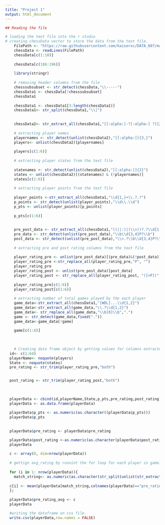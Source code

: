 ---
title: "Project 1"
output: html_document
---

```{r}
## Reading the file

# loading the text file into the r studio
# creating chessData vector to store the data from the text file.
    FilePath <- "https://raw.githubusercontent.com/kaiserxc/DATA_607/master/Project%201/tournamentinfo.txt"
    chessData <- readLines(FilePath)
    chessData[c(1:10)]
    
    chessData[c(186:196)]
    
    library(stringr)
    
    # removing header columns from the file
    chesssubsubset <- str_detect(chessData,"\\-----")
    chessData1 <- chessData[!chesssubsubset]
    chessData1
      
    chessData1 <- chessData1[3:length(chessData1)]
    chessData1<- str_split(chessData1,"\\|")
    
    
    chessData2<- str_extract_all(chessData1,"[[:alpha:]-?[:alpha:] ?]{2,}")
    
    # extracting player names 
    playernames <- str_detect(unlist(chessData2),"[[:alpha:]]{3,}")
    players<- unlist(chessData2)[playernames]
    
    players[c(1:6)]
    
    # extracting player states from the text file
    
    statenames <- str_detect(unlist(chessData2),"[[:alpha:]]{2}")
    states <- unlist(chessData2)[(statenames) & (!playernames)]
    states[c(1:6)]
    
    # extracting player points from the text file
    
    player_points <-str_extract_all(chessData1,"\\d{1,}+\\.?.?")
    p_points <- str_detect(unlist(player_points),"\\d\\.\\d")
    p_pts <- unlist(player_points)[p_points]
    
    p_pts[c(1:6)]
    
    
    pre_post_data <- str_extract_all(chessData1,"((||:)|(\\>))?.?\\d{1,}P*\\.?")
    pre_data <- str_detect(unlist(pre_post_data),"\\b\\d{3,4}P?\\b")
    post_data <- str_detect(unlist(pre_post_data),"\\>.?\\b\\d{3,4}P?\\b")
    
    # extracting pre and post rating columns from the text file
    
    player_rating_pre <- unlist(pre_post_data)[(pre_data)&(!post_data)]
    player_rating_pre <-str_replace_all(player_rating_pre,"P", "")
    player_rating_pre
    player_rating_post <- unlist(pre_post_data)[post_data]
    player_rating_post <- str_replace_all(player_rating_post, "([>P])","")
    
    player_rating_pre[c(1:6)]
    player_rating_post[c(1:6)]
    
    # extracting number of total games played by the each player
    game_data<-str_extract_all(chessData1,"[WDL]...\\d{1,2}")
    game_data<-str_extract_all(game_data,"\\.?\\d{1,2}")
    game_data<- str_replace_all(game_data,"\\b[0]\\b",".")
    game <- str_detect(game_data,fixed("."))
    game_data<-game_data[!game]
    
    game[c(1:6)]
 
    
    
    # Creating data frame object by getting values for columns extracted from origianl text file
  id<- c(1:64)
  playerName<- noquote(players)
  State <- noquote(states)
  pre_rating <- str_trim(player_rating_pre,"both")


  post_rating <- str_trim(player_rating_post,"both")
  
  
  
  playerData <- cbind(id,playerName,State,p_pts,pre_rating,post_rating)
  playerData <- as.data.frame(playerData)
  
  playerData$p_pts <- as.numeric(as.character((playerData$p_pts)))
  playerData$p_pts
  
  
  playerData$pre_rating <- playerData$pre_rating

  playerData$post_rating <-as.numeric(as.character(playerData$post_rating))
  playerData
  
  c <- array(0, dim=nrow(playerData))
  
  # gettign avg_rating by runnint the for loop for each player in game.
  
  for (i in 1: nrow(playerData)){
    match_string<- as.numeric(as.character(str_split(unlist(str_extract_all(game[i],"\\d{1,2}"))," ")))
  
  c[i] <- mean(playerData[match_string,colnames(playerData)=="pre_rating"])
  };
  
  playerData$pre_rating_avg <- c
  playerData

  #writing the dataframe on cvs file.
  write.csv(playerData,row.names = FALSE)
```
 